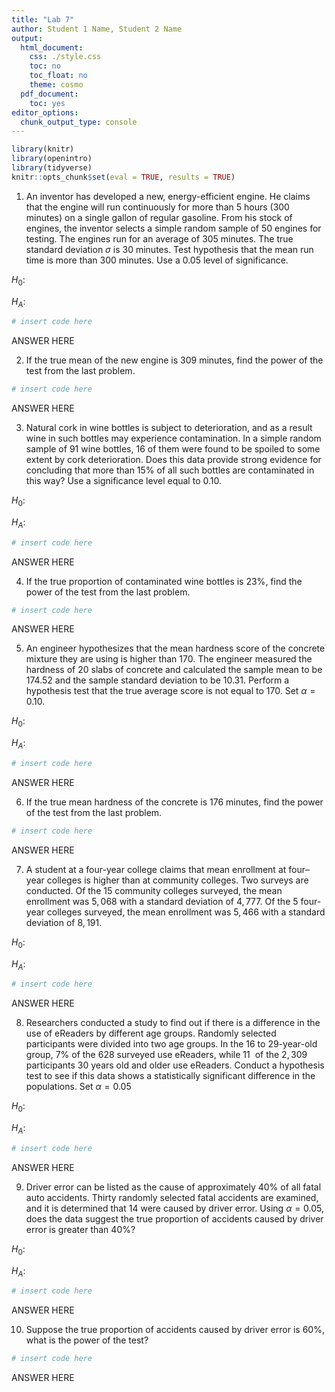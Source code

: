 ```yaml
---
title: "Lab 7"
author: Student 1 Name, Student 2 Name
output:
  html_document:
    css: ./style.css
    toc: no
    toc_float: no
    theme: cosmo
  pdf_document:
    toc: yes
editor_options:
  chunk_output_type: console
---
```


```r
library(knitr)
library(openintro)
library(tidyverse)
knitr::opts_chunk$set(eval = TRUE, results = TRUE)
```

1. An inventor has developed a new, energy-efficient engine. He claims that the engine will run continuously for more than $5$ hours ($300$ minutes) on a single gallon of regular gasoline. From his stock of engines, the inventor selects a simple random sample of $50$ engines for testing. The engines run for an average of $305$ minutes. The true standard deviation $\sigma$ is $30$ minutes. Test hypothesis that the mean run time is more than $300$ minutes. Use a $0.05$ level of significance. 

$H_0:$

$H_A:$

```r
# insert code here
```

<div>
:::{#answer}
ANSWER HERE
:::
</div>

2. If the true mean of the new engine is $309$ minutes, find the power of the test from the last problem.

```r
# insert code here
```

<div>
:::{#answer}
ANSWER HERE
:::
</div>

3. Natural cork in wine bottles is subject to deterioration, and as a result wine in such bottles may experience contamination. In a simple random sample of $91$ wine bottles, $16$ of them were found to be spoiled to some extent by cork deterioration. Does this data provide strong evidence for concluding that more than $15 \%$ of all such bottles are contaminated in this way? Use a significance level equal to $0.10$. 

$H_0:$

$H_A:$

```r
# insert code here
```

<div>
:::{#answer}
ANSWER HERE
:::
</div>

4. If the true proportion of contaminated wine bottles is $23 \%$, find the power of the test from the last problem.

```r
# insert code here
```

<div>
:::{#answer}
ANSWER HERE
:::
</div>

5. An engineer hypothesizes that the mean hardness score of the concrete mixture they are using is higher than $170$. The engineer measured the hardness of $20$ slabs of concrete and calculated the sample mean to be $174.52$ and the sample standard deviation to be $10.31$. Perform a hypothesis test that the true average score is not equal to $170$. Set $\alpha = 0.10$.

$H_0:$

$H_A:$

```r
# insert code here
```

<div>
:::{#answer}
ANSWER HERE
:::
</div>

6. If the true mean hardness of the concrete is  $176$ minutes, find the power of the test from the last problem.

```r
# insert code here
```

<div>
:::{#answer}
ANSWER HERE
:::
</div>

7. A student at a four-year college claims that mean enrollment at four–year colleges is higher than at community colleges. Two surveys are conducted. Of the $15$ community colleges surveyed, the mean enrollment was $5,068$ with a standard deviation of $4,777$. Of the $5$ four-year colleges surveyed, the mean enrollment was $5,466$ with a standard deviation of $8,191$.

$H_0:$

$H_A:$

```r
# insert code here
```

<div>
:::{#answer}
ANSWER HERE
:::
</div>

8. Researchers conducted a study to find out if there is a difference in the use of eReaders by different age groups. Randomly selected participants were divided into two age groups. In the $16$ to $29$-year-old group, $7 \%$ of the $628$ surveyed use eReaders, while $11\ %$ of the $2,309$ participants $30$ years old and older use eReaders. Conduct a hypothesis test to see if this data shows a statistically significant difference in the populations. Set $\alpha = 0.05$

$H_0:$

$H_A:$

```r
# insert code here
```

<div>
:::{#answer}
ANSWER HERE
:::
</div>


9. Driver error can be listed as the cause of approximately $40 \%$ of all fatal auto accidents. Thirty randomly selected fatal accidents are examined, and it is determined that $14$ were caused by driver error. Using $\alpha = 0.05$, does the data suggest the true proportion of accidents caused by driver error is greater than $40 \%$?

$H_0:$

$H_A:$

```r
# insert code here
```

<div>
:::{#answer}
ANSWER HERE
:::
</div>

10. Suppose the true proportion of accidents caused by driver error is $60 \%$, what is the power of the test?

```r
# insert code here
```

<div>
:::{#answer}
ANSWER HERE
:::
</div>
